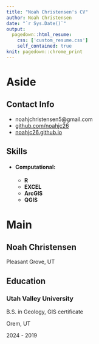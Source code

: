 ```yaml
---
title: "Noah Christensen's CV"
author: Noah Christensen
date: "`r Sys.Date()`"
output:
  pagedown::html_resume:
    css: ['custom_resume.css']
    self_contained: true
knit: pagedown::chrome_print
---
```


Aside
================================================================================

Contact Info {#contact}
--------------------------------------------------------------------------------

- <i class="fas fa-envelope"></i> noahjchristensen5@gmail.com
- <i class="fab fa-github"></i> [github.com/noahjc26](https://github.com/noahjc26)
- <i class="fas fa-home"></i> [noahjc26.github.io](https://noahjc26.github.io)

Skills {#skills}
--------------------------------------------------------------------------------

- #### <i class="fas fa-laptop"></i> Computational:

  - **R**
  - **EXCEL**
  - **ArcGIS**
  - **QGIS**

Main
================================================================================

Noah Christensen {#title}
--------------------------------------------------------------------------------

Pleasant Grove, UT

Education {data-icon=graduation-cap data-concise=true}
--------------------------------------------------------------------------------

### Utah Valley University

B.S. in Geology, GIS certificate

Orem, UT

2024 - 2019
